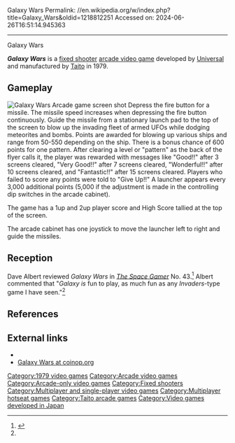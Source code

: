 Galaxy Wars
Permalink: //en.wikipedia.org/w/index.php?title=Galaxy_Wars&oldid=1218812251
Accessed on: 2024-06-26T16:51:14.945363



------
Galaxy Wars
{{more citations needed|date=March 2018}}
{{Infobox video game
| title        =
| image        = Galaxy Wars 1979 Arcade Flyer.jpg
| caption      = Arcade flyer
| developer    = [[Universal (game company)|Universal]]
| publisher    = [[Taito]]
| designer     = 
| engine       = 
| released     = 1979
| genre        = [[Fixed shooter]]
| modes        = 1-2 players, alternating
| platforms    = [[Arcade video game|Arcade]]
}}

'''''Galaxy Wars''''' is a [[fixed shooter]] [[arcade video game]] developed by [[Universal (game company)|Universal]] and manufactured by [[Taito]] in 1979.

==Gameplay== 
[[Image:Galaxy Wars 1979 from Taito Screen shot.png|thumb|left|Galaxy Wars Arcade game screen shot]]
Depress the fire button for a missile. The missile speed increases when depressing the fire button continuously. Guide the missile from a stationary launch pad to the top of the screen to blow up the invading fleet of armed UFOs while dodging meteorites and bombs.  Points are awarded for blowing up various ships and range from 50-550 depending on the ship. There is a bonus chance of 600 points for one pattern. After clearing a level or "pattern" as the back of the flyer calls it, the player was rewarded with messages like "Good!!" after 3 screens cleared, "Very Good!!" after 7 screens cleared, "Wonderful!!" after 10 screens cleared, and "Fantastic!!" after 15 screens cleared. Players who failed to score any points were told to "Give Up!!" A launcher appears every 3,000 additional points (5,000 if the adjustment is made in the controlling dip switches in the arcade cabinet).

The game has a 1up and 2up player score and High Score tallied at the top of the screen.

The arcade cabinet has one joystick to move the launcher left to right and guide the missiles.

==Reception==
Dave Albert reviewed ''Galaxy Wars'' in ''[[The Space Gamer]]'' No. 43.<ref name="SG">{{cite journal|last=Albert |first=Dave |date=September 1981 |title=Capsule Reviews|journal=[[The Space Gamer]]|publisher=[[Steve Jackson Games]]|issue=43|pages=36}}</ref> Albert commented that "''Galaxy'' ''is'' fun to play, as much fun as any ''Invaders''-type game I have seen."<ref name="SG"/>

==References==
{{reflist}}

==External links==
*{{KLOV game|id=7895|name=Galaxy Wars}}
*[http://www.coinop.org/Game/100493/Galaxy_Wars Galaxy Wars at coinop.org]

[[Category:1979 video games]]
[[Category:Arcade video games]]
[[Category:Arcade-only video games]]
[[Category:Fixed shooters]]
[[Category:Multiplayer and single-player video games]]
[[Category:Multiplayer hotseat games]]
[[Category:Taito arcade games]]
[[Category:Video games developed in Japan]]


{{fixed-shooter-videogame-stub}}